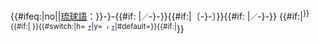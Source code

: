 <includeonly>{{#ifeq:{{{link}}}|no||[[琉球語]]：}}<Span title="琉球語漢字表記（原文）" lang="ja" xml:lang="ja">-{{{{r}}}}-</Span>{{#if: {{{kanji|}}}|<small>／</small><Span title="漢字（琉漢混用文）表記" lang="ja" xml:lang="ja">-{{{{kanji}}}}-</Span>}}{{#if:{{{shin|}}}|〔<Span title="新字體表記" lang="ja" xml:lang="ja">-{{{{shin}}}}-</Span>〕}}{{#if: {{{kn|}}}|<small>／</small><Span title="琉球國字頭表記" lang="ja" xml:lang="ja">-{{{{kn|}}}}-</Span>}}<!--
-->{{#if:{{{rm|}}}{{{f|}}}|<sup>}}{{#if:{{{rm|}}}|&nbsp;''<Span title="拉丁化表記">{{lang|ryu-Latn|{{{rm}}}}}</Span>''}}{{#switch:{{{f}}}|h=&nbsp;<small>[[琉球語書寫系統|<span style="color: #00e; font: bold 80% sans-serif; text-decoration: none; padding: 0 .1em;">?</span>]]</small>|y=&nbsp;{{trans_link|ja|{{{r}}}}}&nbsp;<small><span style="font: bold 80% sans-serif; text-decoration: none; padding: 0 .1em;">/</span></small>&nbsp;<small>[[琉球語書寫系統|<span style="color: #00e; font: bold 80% sans-serif; text-decoration: none; padding: 0 .1em;">?</span>]]</small>|#default=}}{{#if:{{{rm|}}}{{{f|}}}|</sup>}}{{category handler|main=[[Category:含有琉球語的條目]]}}</includeonly><noinclude>{{Documentation}}</noinclude>